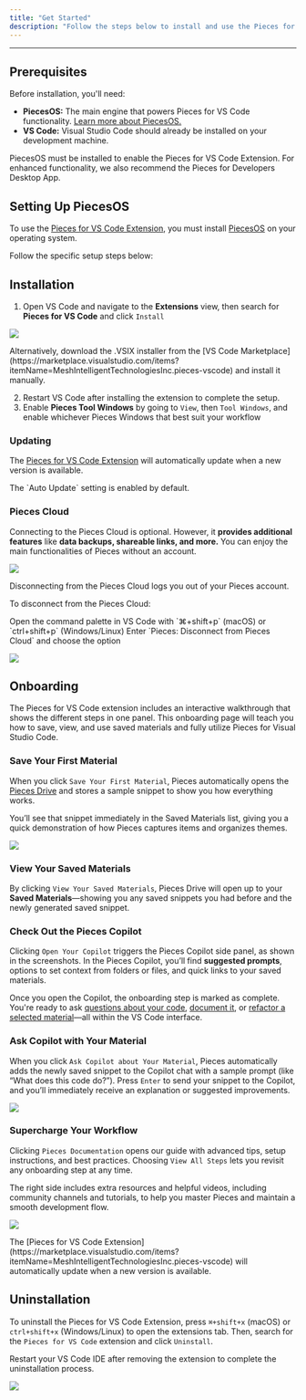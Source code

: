 ```yaml
---
title: "Get Started"
description: "Follow the steps below to install and use the Pieces for VS Code Extension."
---
```


---

## Prerequisites

Before installation, you'll need:

- **PiecesOS:** The main engine that powers Pieces for VS Code functionality. [Learn more about PiecesOS.](https://docs.pieces.app/products/core-dependencies/pieces-os)
- **VS Code:** Visual Studio Code should already be installed on your development machine.

<Warning>
  PiecesOS must be installed to enable the Pieces for VS Code Extension. For enhanced functionality, we also recommend the Pieces for Developers Desktop App.
</Warning>

## Setting Up PiecesOS

To use the [Pieces for VS Code Extension](https://marketplace.visualstudio.com/items?itemName=MeshIntelligentTechnologiesInc.pieces-vscode), you must install [PiecesOS](https://docs.pieces.app/products/core-dependencies/pieces-os) on your operating system.

Follow the specific setup steps below:

<get-started-install />

## Installation

1. Open VS Code and navigate to the **Extensions** view, then search for **Pieces for VS Code** and click `Install`

![](https://cdn.hashnode.com/res/hashnode/image/upload/v1732735809045/38bfb971-66e8-4789-8a9d-7dd153d98a30.png?auto=compress,format&format=webp&q=75)

<Info>
  Alternatively, download the .VSIX installer from the [VS Code Marketplace](https://marketplace.visualstudio.com/items?itemName=MeshIntelligentTechnologiesInc.pieces-vscode) and install it manually.
</Info>

2. Restart VS Code after installing the extension to complete the setup.
3. Enable **Pieces Tool Windows** by going to `View`, then `Tool Windows`, and enable whichever Pieces Windows that best suit your workflow

### Updating

The [Pieces for VS Code Extension](https://marketplace.visualstudio.com/items?itemName=MeshIntelligentTechnologiesInc.pieces-vscode) will automatically update when a new version is available.

<Tip>
  The `Auto Update` setting is enabled by default.
</Tip>

### Pieces Cloud

Connecting to the Pieces Cloud is optional. However, it **provides additional features** like **data backups, shareable links, and more.** You can enjoy the main functionalities of Pieces without an account.

![](https://storage.googleapis.com/hashnode_product_documentation_assets/vs_code_extension_assets/updated_vs_screenshots/main/connect_to_cloud.png)

Disconnecting from the Pieces Cloud logs you out of your Pieces account.

To disconnect from the Pieces Cloud:

<Steps>
  <Step title="Open the Command Palette">
    Open the command palette in VS Code with `⌘+shift+p` (macOS) or `ctrl+shift+p` (Windows/Linux)
  </Step>
  <Step title="Disconnect from the Cloud">
    Enter `Pieces: Disconnect from Pieces Cloud` and choose the option
  </Step>
</Steps>

![](https://storage.googleapis.com/hashnode_product_documentation_assets/vs_code_extension_assets/get_started/disconnect_from_pieces_cloud.gif)

## Onboarding

The Pieces for VS Code extension includes an interactive walkthrough that shows the different steps in one panel. This onboarding page will teach you how to save, view, and use saved materials and fully utilize Pieces for Visual Studio Code.

### Save Your First Material

When you click `Save Your First Material`, Pieces automatically opens the [Pieces Drive](https://docs.pieces.app/products/extensions-plugins/visual-studio-code/drive) and stores a sample snippet to show you how everything works.

You’ll see that snippet immediately in the Saved Materials list, giving you a quick demonstration of how Pieces captures items and organizes themes.

![](https://storage.googleapis.com/hashnode_product_documentation_assets/vs_code_extension_assets/get_started/opening_example_snippet.png)

### View Your Saved Materials

By clicking `View Your Saved Materials`, Pieces Drive will open up to your **Saved Materials**—showing you any saved snippets you had before and the newly generated saved snippet.

### Check Out the Pieces Copilot

Clicking `Open Your Copilot` triggers the Pieces Copilot side panel, as shown in the screenshots. In the Pieces Copilot, you’ll find **suggested prompts**, options to set context from folders or files, and quick links to your saved materials.

Once you open the Copilot, the onboarding step is marked as complete. You're ready to ask [questions about your code](https://docs.pieces.app/products/extensions-plugins/visual-studio-code/copilot/chat), [document it](https://docs.pieces.app/products/extensions-plugins/visual-studio-code/copilot/documenting-code), or [refactor a selected material](https://docs.pieces.app/products/extensions-plugins/visual-studio-code/copilot/refactoring)—all within the VS Code interface.

### Ask Copilot with Your Material

When you click `Ask Copilot about Your Material`, Pieces automatically adds the newly saved snippet to the Copilot chat with a sample prompt (like “What does this code do?”). Press `Enter` to send your snippet to the Copilot, and you’ll immediately receive an explanation or suggested improvements.

![](https://storage.googleapis.com/hashnode_product_documentation_assets/vs_code_extension_assets/get_started/ask_about_material.png)

### Supercharge Your Workflow

Clicking `Pieces Documentation` opens our guide with advanced tips, setup instructions, and best practices. Choosing `View All Steps` lets you revisit any onboarding step at any time.

The right side includes extra resources and helpful videos, including community channels and tutorials, to help you master Pieces and maintain a smooth development flow.

![](https://storage.googleapis.com/hashnode_product_documentation_assets/vs_code_extension_assets/get_started/supercharge_workflow.png)

<Info>
  The [Pieces for VS Code Extension](https://marketplace.visualstudio.com/items?itemName=MeshIntelligentTechnologiesInc.pieces-vscode) will automatically update when a new version is available.
</Info>

## Uninstallation

To uninstall the Pieces for VS Code Extension, press `⌘+shift+x` (macOS) or `ctrl+shift+x` (Windows/Linux) to open the extensions tab. Then, search for the `Pieces for VS Code` extension and click `Uninstall`.

<Warning>
  Restart your VS Code IDE after removing the extension to complete the uninstallation process.
</Warning>

![](https://cdn.hashnode.com/res/hashnode/image/upload/v1732735910690/24eb8b81-05cd-4737-8789-10312688d8db.png?auto=compress,format&format=webp&q=75)